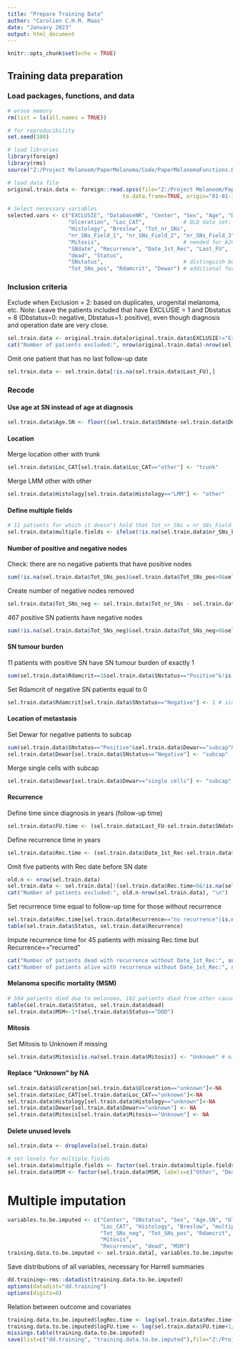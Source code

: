 ```yaml
---
title: "Prepare Training Data"
author: "Carolien C.H.M. Maas"
date: "January 2023"
output: html_document
---
```


```r
knitr::opts_chunk$set(echo = TRUE)
```

## Training data preparation

### Load packages, functions, and data 
```r
# erase memory
rm(list = ls(all.names = TRUE))

# for reproducibility
set.seed(100)

# load libraries
library(foreign)
library(rms)
source("Z:/Project Melanoom/PaperMelanoma/Code/PaperMelanomaFunctions.R")

# load data file
original.train.data <- foreign::read.spss(file="Z:/Project Melanoom/PaperMelanoma/Data/training/Dataset Predictiemodel.sav",
                                    to.data.frame=TRUE, origin="01-01-1970")

# Select necessary variables
selected.vars <- c("EXCLUSIE", "DatabaseNR", "Center", "Sex", "Age", "DOB",
                   "Ulceration", "Loc_CAT",            # OLD data set: Loc_CAT2
                   "Histology", "Breslow", "Tot_nr_SNs",
                   "nr_SNs_Field_1", "nr_SNs_Field_2", "nr_SNs_Field_3",
                   "Mitosis",                          # needed for AJCC.7.i
                   "SNdate", "Recurrence", "Date_1st_Rec", "Last_FU",
                   "dead", "Status",
                   "SNstatus",                         # distinguish between positive and negative SN patients
                   "Tot_SNs_pos", "Rdamcrit", "Dewar") # additional for positive SN patients
```

### Inclusion criteria
Exclude when Exclusion = 2: based on duplicates, urogenital melanoma, etc. Note:
Leave the patients included that have EXCLUSIE = 1 and Dbstatus = 8 (Dbstatus=0: 
negative, Dbstatus=1: positive), even though diagnosis and operation date are 
very close.
```r
sel.train.data <- original.train.data[original.train.data$EXCLUSIE!="Exclusion", selected.vars]
cat("Number of patients excluded:", nrow(original.train.data)-nrow(sel.train.data), "\n")
```
Omit one patient that has no last follow-up date
```r
sel.train.data <- sel.train.data[!is.na(sel.train.data$Last_FU),]
```

### Recode
#### Use age at SN instead of age at diagnosis
```r
sel.train.data$Age.SN <- floor((sel.train.data$SNdate-sel.train.data$DOB)/(24*60*60)/365.25)
```

#### Location
Merge location other with trunk
```r
sel.train.data$Loc_CAT[sel.train.data$Loc_CAT=="other"] <- "trunk"
```

Merge LMM other with other
```r
sel.train.data$Histology[sel.train.data$Histology=="LMM"] <- "other"
```

#### Define multiple fields
```r
# 11 patients for which it doesn"t hold that Tot_nr_SNs = nr_SNs_Field_1 + nr_SNs_Field_2 + nr_SNs_Field_3
sel.train.data$multiple.fields <- ifelse(!is.na(sel.train.data$nr_SNs_Field_2)&sel.train.data$nr_SNs_Field_2>0,1,0)
```

#### Number of positive and negative nodes
Check: there are no negative patients that have positive nodes
```r
sum(!is.na(sel.train.data$Tot_SNs_pos)&sel.train.data$Tot_SNs_pos>0&sel.train.data$SNstatus=="Negative")
```

Create number of negative nodes removed
```r
sel.train.data$Tot_SNs_neg <- sel.train.data$Tot_nr_SNs - sel.train.data$Tot_SNs_pos
```

467 positive SN patients have negative nodes
```r
sum(!is.na(sel.train.data$Tot_SNs_neg)&sel.train.data$Tot_SNs_neg>0&sel.train.data$SNstatus=="Positive")
```

#### SN tumour burden
11 patients with positive SN have SN tumour burden of exactly 1
```r
sum(sel.train.data$Rdamcrit==1&sel.train.data$SNstatus=="Positive"&!is.na(sel.train.data$Rdamcrit))
```

Set Rdamcrit of negative SN patients equal to 0
```r
sel.train.data$Rdamcrit[sel.train.data$SNstatus=="Negative"] <- 1 # since log(1) = 0
```

#### Location of metastasis
Set Dewar for negative patients to subcap
```r
sum(sel.train.data$SNstatus=="Positive"&sel.train.data$Dewar=="subcap"&!is.na(sel.train.data$Dewar))
sel.train.data$Dewar[sel.train.data$SNstatus=="Negative"] <- "subcap"
```

Merge single cells with subcap 
```r
sel.train.data$Dewar[sel.train.data$Dewar=="single cells"] <- "subcap"
```

#### Recurrence 
Define time since diagnosis in years (follow-up time)
```r
sel.train.data$FU.time <- (sel.train.data$Last_FU-sel.train.data$SNdate)/(24*60*60)/365.25
```

Define recurrence time in years
```r
sel.train.data$Rec.time <- (sel.train.data$Date_1st_Rec-sel.train.data$SNdate)/(24*60*60)/365.25
```

Omit five patients with Rec date before SN date
```r
old.n <- nrow(sel.train.data)
sel.train.data <- sel.train.data[!(sel.train.data$Rec.time<0&!is.na(sel.train.data$Rec.time)),]
cat("Number of patients excluded:", old.n-nrow(sel.train.data), "\n")
```

Set recurrence time equal to follow-up time for those without recurrence
```r
sel.train.data$Rec.time[sel.train.data$Recurrence=="no recurrence"|is.na(sel.train.data$SNdate)]<-sel.train.data$FU.time[sel.train.data$Recurrence=="no recurrence"|is.na(sel.train.data$SNdate)]
table(sel.train.data$Status, sel.train.data$Recurrence)
```

Impute recurrence time for 45 patients with missing Rec.time but Recurrence=="recurred"
```r
cat("Number of patients dead with recurrence without Date_1st_Rec:", sum(is.na(sel.train.data$Date_1st_Rec)&sel.train.data$Recurrence=="recurred"&sel.train.data$dead=="Yes"), "\n")
cat("Number of patients alive with recurrence without Date_1st_Rec:", sum(is.na(sel.train.data$Date_1st_Rec)&sel.train.data$Recurrence=="recurred"&sel.train.data$dead=="No"))
```

#### Melanoma specific mortality (MSM)
```r
# 504 patients died due to melanoma, 102 patients died from other causes
table(sel.train.data$Status, sel.train.data$dead)
sel.train.data$MSM<-1*(sel.train.data$Status=="DOD")
```

#### Mitosis
Set Mitosis to Unknown if missing
```r
sel.train.data$Mitosis[is.na(sel.train.data$Mitosis)] <- "Unknown" # mitosis unknown for 80% of patients
```

#### Replace "Unknown" by NA
```r
sel.train.data$Ulceration[sel.train.data$Ulceration=="unknown"]<-NA
sel.train.data$Loc_CAT[sel.train.data$Loc_CAT=="unknown"]<-NA
sel.train.data$Histology[sel.train.data$Histology=="unknown"]<-NA
sel.train.data$Dewar[sel.train.data$Dewar=="unknown"] <- NA
sel.train.data$Mitosis[sel.train.data$Mitosis=="Unknown"] <- NA
```

#### Delete unused levels
```r
sel.train.data <- droplevels(sel.train.data)

# set levels for multiple.fields
sel.train.data$multiple.fields <- factor(sel.train.data$multiple.fields, labels=c("Other", "Multiple SN fields"))
sel.train.data$MSM <- factor(sel.train.data$MSM, labels=c("Other", "Death by melanoma"))
```

# Multiple imputation
```r
variables.to.be.imputed <- c("Center", "SNstatus", "Sex", "Age.SN", "Ulceration",
                             "Loc_CAT", "Histology", "Breslow", "multiple.fields",
                             "Tot_SNs_neg", "Tot_SNs_pos", "Rdamcrit", "Dewar",
                             "Mitosis",
                             "Recurrence", "dead", "MSM")
training.data.to.be.imputed <- sel.train.data[, variables.to.be.imputed]
```

Save distributions of all variables, necessary for Harrell summaries
```r
dd.training<-rms::datadist(training.data.to.be.imputed)
options(datadist="dd.training")
options(digits=8)
```

Relation between outcome and covariates
```r
training.data.to.be.imputed$logRec.time <- log(sel.train.data$Rec.time+1/365.25)
training.data.to.be.imputed$logFU.time <- log(sel.train.data$FU.time+1/365.25)
missings.table(training.data.to.be.imputed)
save(list=c("dd.training", "training.data.to.be.imputed"),file="Z:/Project Melanoom/PaperMelanoma/Data/training/training.data.Rdata", compress=TRUE)
```
